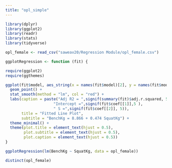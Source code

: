 ```yaml
---
title: "opl_simple"
---
```


```r
library(dplyr)
library(ggplot2)
library(readr)
library(stats)
library(tidyverse)
```

```r
opl_female <- read_csv("saweav20/Regression Module/opl_female.csv")
```

```r
ggplotRegression <- function (fit) {

require(ggplot2)
require(ggthemes)

ggplot(fit$model, aes_string(x = names(fit$model)[2], y = names(fit$model)[1])) + 
  geom_point() +
  stat_smooth(method = "lm", col = "red") +
  labs(caption = paste("Adj R2 = ",signif(summary(fit)$adj.r.squared, 5),
                     "Intercept =",signif(fit$coef[[1]],5 ),
                     " S =",signif(fit$coef[[2]], 5)),
       title = "Fitted Line Plot",
       subtitle = "BenchKg = 8.866 + 0.474 SquatKg") +
  theme_minimal() +
  theme(plot.title = element_text(hjust = 0.5),
        plot.subtitle = element_text(hjust = 0.5),
        plot.caption = element_text(hjust = 0.5))
}
```

```r
ggplotRegression(lm(BenchKg ~ SquatKg, data = opl_female))
```

```r
distinct(opl_female)
```
















